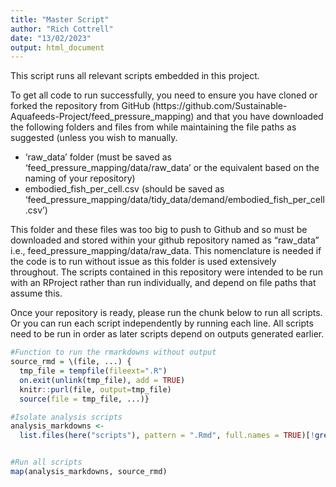 ```yaml
---
title: "Master Script"
author: "Rich Cottrell"
date: "13/02/2023"
output: html_document
---
```


This script runs all relevant scripts embedded in this project. 

To get all code to run successfully, you need to ensure you have cloned or forked the repository from GitHub (https://github.com/Sustainable-Aquafeeds-Project/feed_pressure_mapping) and that you have downloaded the following folders and files from <insert url> while maintaining the file paths as suggested (unless you wish to manually. 

- 'raw_data' folder (must be saved as 'feed_pressure_mapping/data/raw_data' or the equivalent based on the naming of your repository)
-  embodied_fish_per_cell.csv (should be saved as 'feed_pressure_mapping/data/tidy_data/demand/embodied_fish_per_cell.csv')

This folder and these files was too big to push to Github and so must be downloaded and stored within your github repository named as "raw_data" i.e., feed_pressure_mapping/data/raw_data. This nomenclature is needed if the code is to run without issue as this folder is used extensively throughout. The scripts contained in this repository were intended to be run with an RProject rather than run individually, and depend on file paths that assume this.


Once your repository is ready, please run the chunk below to run all scripts. Or you can run each script independently by running each line. All scripts need to be run in order as later scripts depend on outputs generated earlier.

```r

#Function to run the rmarkdowns without output
source_rmd = \(file, ...) {
  tmp_file = tempfile(fileext=".R")
  on.exit(unlink(tmp_file), add = TRUE)
  knitr::purl(file, output=tmp_file)
  source(file = tmp_file, ...)}

#Isolate analysis scripts
analysis_markdowns <- 
  list.files(here("scripts"), pattern = ".Rmd", full.names = TRUE)[!grepl("00_tidying_data.Rmd", list.files(here("scripts"), pattern = ".Rmd", full.names = TRUE))]


#Run all scripts
map(analysis_markdowns, source_rmd)
```

